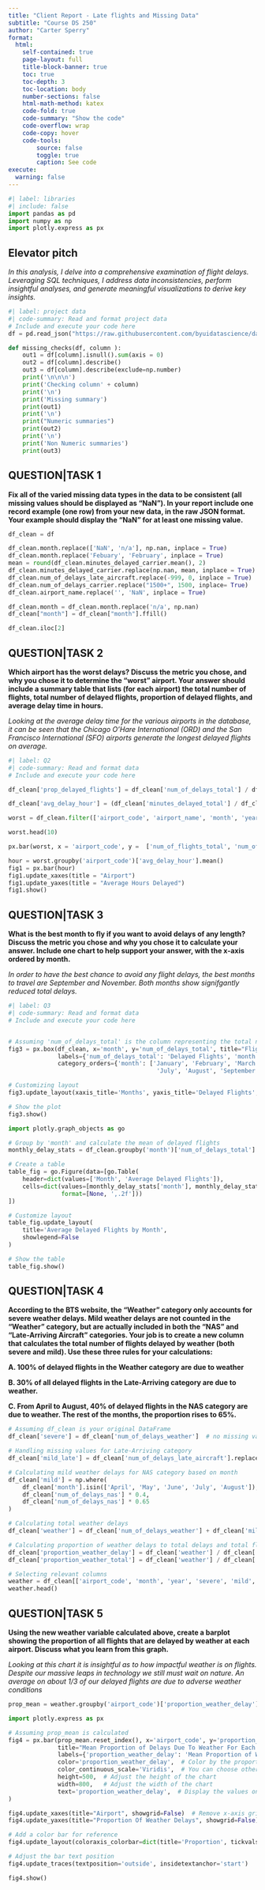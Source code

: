 ```yaml
---
title: "Client Report - Late flights and Missing Data"
subtitle: "Course DS 250"
author: "Carter Sperry"
format:
  html:
    self-contained: true
    page-layout: full
    title-block-banner: true
    toc: true
    toc-depth: 3
    toc-location: body
    number-sections: false
    html-math-method: katex
    code-fold: true
    code-summary: "Show the code"
    code-overflow: wrap
    code-copy: hover
    code-tools:
        source: false
        toggle: true
        caption: See code
execute: 
  warning: false
---
```


```python
#| label: libraries
#| include: false
import pandas as pd
import numpy as np
import plotly.express as px
```


## Elevator pitch

_In this analysis, I delve into a comprehensive examination of flight delays. Leveraging SQL techniques, I address data inconsistencies, perform insightful analyses, and generate meaningful visualizations to derive key insights._

```python
#| label: project data
#| code-summary: Read and format project data
# Include and execute your code here
df = pd.read_json("https://raw.githubusercontent.com/byuidatascience/data4missing/master/data-raw/flights_missing/flights_missing.json")
```

```python
def missing_checks(df, column ):
    out1 = df[column].isnull().sum(axis = 0)
    out2 = df[column].describe()
    out3 = df[column].describe(exclude=np.number)
    print('\n\n\n')
    print('Checking column' + column)
    print('\n')
    print('Missing summary')
    print(out1)
    print('\n')
    print("Numeric summaries")
    print(out2)
    print('\n')
    print('Non Numeric summaries')
    print(out3)
```


## QUESTION|TASK 1

__Fix all of the varied missing data types in the data to be consistent (all missing values should be displayed as “NaN”). In your report include one record example (one row) from your new data, in the raw JSON format. Your example should display the “NaN” for at least one missing value.__


```python
df_clean = df

```

```python
df_clean.month.replace(['NaN', 'n/a'], np.nan, inplace = True)
df_clean.month.replace('Febuary', 'February', inplace = True)
mean = round(df_clean.minutes_delayed_carrier.mean(), 2)
df_clean.minutes_delayed_carrier.replace(np.nan, mean, inplace = True)
df_clean.num_of_delays_late_aircraft.replace(-999, 0, inplace = True)
df_clean.num_of_delays_carrier.replace("1500+", 1500, inplace= True)
df_clean.airport_name.replace('', 'NaN', inplace = True)

df_clean.month = df_clean.month.replace('n/a', np.nan)
df_clean["month"] = df_clean["month"].ffill()

df_clean.iloc[2]
```



## QUESTION|TASK 2

__Which airport has the worst delays? Discuss the metric you chose, and why you chose it to determine the “worst” airport. Your answer should include a summary table that lists (for each airport) the total number of flights, total number of delayed flights, proportion of delayed flights, and average delay time in hours.__

_Looking at the average delay time for the various airports in the database, it can be seen that the Chicago O'Hare International (ORD) and the San Francisco International (SFO) airports generate the longest delayed flights on average._

```python
#| label: Q2
#| code-summary: Read and format data
# Include and execute your code here

df_clean['prop_delayed_flights'] = df_clean['num_of_delays_total'] / df_clean['num_of_flights_total']

df_clean['avg_delay_hour'] = (df_clean['minutes_delayed_total'] / df_clean['num_of_delays_total']) / 60

worst = df_clean.filter(['airport_code', 'airport_name', 'month', 'year', 'num_of_flights_total', 'num_of_delays_total', 'prop_delayed_flights', 'avg_delay_hour'])

worst.head(10)

px.bar(worst, x = 'airport_code', y =  ['num_of_flights_total', 'num_of_delays_total'], barmode = 'group')

hour = worst.groupby('airport_code')['avg_delay_hour'].mean()
fig1 = px.bar(hour)
fig1.update_xaxes(title = "Airport")
fig1.update_yaxes(title = "Average Hours Delayed")
fig1.show()
```


## QUESTION|TASK 3

__What is the best month to fly if you want to avoid delays of any length? Discuss the metric you chose and why you chose it to calculate your answer. Include one chart to help support your answer, with the x-axis ordered by month.__

_In order to have the best chance to avoid any flight delays, the best months to travel are September and November. Both months show signifgantly reduced total delays._

```python
#| label: Q3
#| code-summary: Read and format data
# Include and execute your code here


# Assuming 'num_of_delays_total' is the column representing the total number of delays
fig3 = px.box(df_clean, x='month', y='num_of_delays_total', title="Flight Delays By Month",
              labels={'num_of_delays_total': 'Delayed Flights', 'month': 'Months'},
              category_orders={'month': ['January', 'February', 'March', 'April', 'May', 'June',
                                          'July', 'August', 'September', 'October', 'November', 'December']})

# Customizing layout
fig3.update_layout(xaxis_title='Months', yaxis_title='Delayed Flights', showlegend=False)

# Show the plot
fig3.show()

import plotly.graph_objects as go

# Group by 'month' and calculate the mean of delayed flights
monthly_delay_stats = df_clean.groupby('month')['num_of_delays_total'].mean().reset_index()

# Create a table
table_fig = go.Figure(data=[go.Table(
    header=dict(values=['Month', 'Average Delayed Flights']),
    cells=dict(values=[monthly_delay_stats['month'], monthly_delay_stats['num_of_delays_total']],
               format=[None, ',.2f']))
])

# Customize layout
table_fig.update_layout(
    title='Average Delayed Flights by Month',
    showlegend=False
)

# Show the table
table_fig.show()

```


## QUESTION|TASK 4

__According to the BTS website, the “Weather” category only accounts for severe weather delays. Mild weather delays are not counted in the “Weather” category, but are actually included in both the “NAS” and “Late-Arriving Aircraft” categories. Your job is to create a new column that calculates the total number of flights delayed by weather (both severe and mild). Use these three rules for your calculations:__

__A. 100% of delayed flights in the Weather category are due to weather__

__B. 30% of all delayed flights in the Late-Arriving category are due to weather.__

__C. From April to August, 40% of delayed flights in the NAS category are due to weather. The rest of the months, the proportion rises to 65%.__


```python
# Assuming df_clean is your original DataFrame
df_clean['severe'] = df_clean['num_of_delays_weather']  # no missing values for severe weather delays

# Handling missing values for Late-Arriving category
df_clean['mild_late'] = df_clean['num_of_delays_late_aircraft'].replace(-999, np.nan).fillna(df_clean['num_of_delays_late_aircraft'].mean()) * 0.3

# Calculating mild weather delays for NAS category based on month
df_clean['mild'] = np.where(
    df_clean['month'].isin(['April', 'May', 'June', 'July', 'August']),
    df_clean['num_of_delays_nas'] * 0.4,
    df_clean['num_of_delays_nas'] * 0.65
)

# Calculating total weather delays
df_clean['weather'] = df_clean['num_of_delays_weather'] + df_clean['mild_late'] + df_clean['mild']

# Calculating proportion of weather delays to total delays and total flights
df_clean['proportion_weather_delay'] = df_clean['weather'] / df_clean['num_of_delays_total']
df_clean['proportion_weather_total'] = df_clean['weather'] / df_clean['num_of_flights_total']

# Selecting relevant columns
weather = df_clean[['airport_code', 'month', 'year', 'severe', 'mild', 'mild_late', 'weather', 'proportion_weather_total', 'proportion_weather_delay', 'num_of_flights_total', 'num_of_delays_total']]
weather.head()

```

## QUESTION|TASK 5

__Using the new weather variable calculated above, create a barplot showing the proportion of all flights that are delayed by weather at each airport. Discuss what you learn from this graph.__

_Looking at this chart it is insightful as to how impactful weather is on flights. Despite our massive leaps in technology we still must wait on nature. An average on about 1/3 of our delayed flights are due to adverse weather conditions_

```python

prop_mean = weather.groupby('airport_code')['proportion_weather_delay'].mean()

import plotly.express as px

# Assuming prop_mean is calculated
fig4 = px.bar(prop_mean.reset_index(), x='airport_code', y='proportion_weather_delay',
              title="Mean Proportion of Delays Due To Weather For Each Airport",
              labels={'proportion_weather_delay': 'Mean Proportion of Weather Delays'},
              color='proportion_weather_delay',  # Color by the proportion for a gradient effect
              color_continuous_scale='Viridis',  # You can choose other color scales
              height=500,  # Adjust the height of the chart
              width=800,   # Adjust the width of the chart
              text='proportion_weather_delay',  # Display the values on top of the bars
)

fig4.update_xaxes(title="Airport", showgrid=False)  # Remove x-axis grid lines for a cleaner look
fig4.update_yaxes(title="Proportion Of Weather Delays", showgrid=False)  # Remove y-axis grid lines

# Add a color bar for reference
fig4.update_layout(coloraxis_colorbar=dict(title='Proportion', tickvals=[0, 0.5, 1]))

# Adjust the bar text position
fig4.update_traces(textposition='outside', insidetextanchor='start')

fig4.show()


```